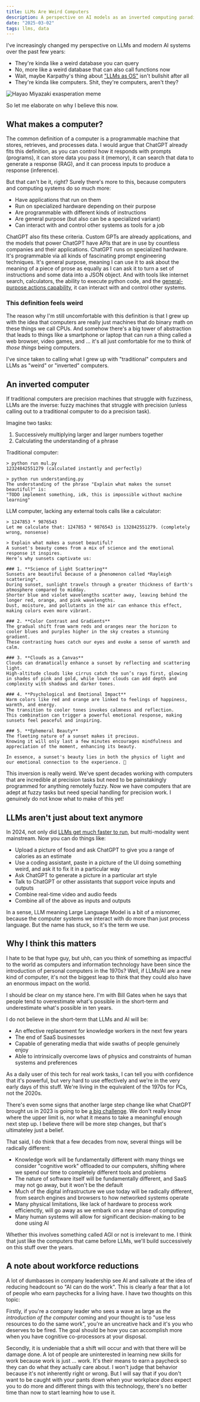 ```yaml
---
title: LLMs Are Weird Computers
description: A perspective on AI models as an inverted computing paradigm
date: "2025-03-02"
tags: llms, data
---
```


I've increasingly changed my perspective on LLMs and modern AI systems over the past few years:

- They're kinda like a weird database you can query
- No, more like a weird database that can also call functions now
- Wait, maybe Karpathy's thing about ["LLMs as OS"](https://x.com/karpathy/status/1707437820045062561) isn't bullshit after all
- They're kinda like computers. Shit, they're computers, aren't they?

![Hayao Miyazaki exasperation meme](/img/llms-computers.png)

So let me elaborate on why I believe this now.

## What makes a computer?

The common definition of a computer is a programmable machine that stores, retrieves, and processes data. I would argue that ChatGPT already fits this definition, as you can control how it responds with prompts (programs), it can store data you pass it (memory), it can search that data to generate a response (RAG), and it can process inputs to produce a response (inference).

But that can't be it, right? Surely there's more to this, because computers and computing systems do so much more:

- Have applications that run on them
- Run on specialized hardware depending on their purpose
- Are programmable with different kinds of instructions
- Are general purpose (but also can be a specialized variant)
- Can interact with and control other systems as tools for a job

ChatGPT also fits these criteria. Custom GPTs are already applications, and the models that power ChatGPT have APIs that are in use by countless companies and their applications. ChatGPT runs on specialized hardware. It's programmable via all kinds of fascinating prompt engineering techniques. It's general purpose, meaning I can use it to ask about the meaning of a piece of prose as equally as I can ask it to turn a set of instructions and some data into a JSON object. And with tools like internet search, calculators, the ability to execute python code, and the [general-purpose actions capability](https://platform.openai.com/docs/actions/introduction), it can interact with and control other systems.

### This definition feels weird

The reason why I'm still uncomfortable with this definition is that I grew up with the idea that computers are really just machines that do binary math on these things we call CPUs. And somehow there's a big tower of abstraction that leads to things like a smartphone or laptop that can run a thing called a web browser, video games, and ... it's all just comfortable for me to think of _those things_ being computers.

I've since taken to calling what I grew up with "traditional" computers and LLMs as "weird" or "inverted" computers.

## An inverted computer

If traditional computers are precision machines that struggle with fuzziness, LLMs are the inverse: fuzzy machines that struggle with precision (unless calling out to a traditional computer to do a precision task).

Imagine two tasks:

1. Successively multiplying larger and larger numbers together
2. Calculating the understanding of a phrase

Traditional computer:

```text
> python run mul.py
12324842551279 (calculated instantly and perfectly)

> python run understanding.py
The understanding of the phrase "Explain what makes the sunset beautiful?" is:
"TODO implement something, idk, this is impossible without machine learning"
```

LLM computer, lacking any external tools calls like a calculator:

```text
> 1247853 * 9876543
Let me calculate that: 1247853 * 9876543 is 132842551279. (completely wrong, nonsense)

> Explain what makes a sunset beautiful?
A sunset's beauty comes from a mix of science and the emotional response it inspires.
Here’s why sunsets captivate us:

### 1. **Science of Light Scattering**
Sunsets are beautiful because of a phenomenon called *Rayleigh scattering*.
During sunset, sunlight travels through a greater thickness of Earth's atmosphere compared to midday.
Shorter blue and violet wavelengths scatter away, leaving behind the longer red, orange, and pink wavelengths.
Dust, moisture, and pollutants in the air can enhance this effect, making colors even more vibrant.

### 2. **Color Contrast and Gradients**
The gradual shift from warm reds and oranges near the horizon to cooler blues and purples higher in the sky creates a stunning gradient.
These contrasting hues catch our eyes and evoke a sense of warmth and calm.

### 3. **Clouds as a Canvas**
Clouds can dramatically enhance a sunset by reflecting and scattering light.
High-altitude clouds like cirrus catch the sun’s rays first, glowing in shades of pink and gold, while lower clouds can add depth and complexity with shadows and darker tones.

### 4. **Psychological and Emotional Impact**
Warm colors like red and orange are linked to feelings of happiness, warmth, and energy.
The transition to cooler tones invokes calmness and reflection.
This combination can trigger a powerful emotional response, making sunsets feel peaceful and inspiring.

### 5. **Ephemeral Beauty**
The fleeting nature of a sunset makes it precious.
Knowing it will only last a few minutes encourages mindfulness and appreciation of the moment, enhancing its beauty.

In essence, a sunset's beauty lies in both the physics of light and our emotional connection to the experience. 🌅
```

This inversion is really weird. We've spent decades working with computers that are incredible at precision tasks but need to be painstakingly programmed for anything remotely fuzzy. Now we have computers that are adept at fuzzy tasks but need special handling for precision work. I genuinely do not know what to make of this yet!

## LLMs aren't just about text anymore

In 2024, not only did [LLMs get much faster to run](./llm-training-efficiency), but multi-modality went mainstream. Now you can do things like:

- Upload a picture of food and ask ChatGPT to give you a range of calories as an estimate
- Use a coding assistant, paste in a picture of the UI doing something weird, and ask it to fix it in a particular way
- Ask ChatGPT to generate a picture in a particular art style
- Talk to ChatGPT or other assistants that support voice inputs and outputs
- Combine real-time video and audio feeds
- Combine all of the above as inputs and outputs

In a sense, LLM meaning Large Language Model is a bit of a misnomer, because the computer systems we interact with do more than just process language. But the name has stuck, so it's the term we use.

## Why I think this matters

I hate to be that hype guy, but uhh, can you think of something as impactful to the world as computers and information technology have been since the introduction of personal computers in the 1970s? Well, if LLMs/AI are a new kind of computer, it's not the biggest leap to think that they could also have an enormous impact on the world.

I should be clear on my stance here. I'm with Bill Gates when he says that people tend to overestimate what's possible in the short-term and underestimate what's possible in ten years.

I do not believe in the short-term that LLMs and AI will be:

- An effective replacement for knowledge workers in the next few years
- The end of SaaS businesses
- Capable of generating media that wide swaths of people genuinely enjoy
- Able to intrinsically overcome laws of physics and constraints of human systems and preferences

As a daily user of this tech for real work tasks, I can tell you with confidence that it's powerful, but very hard to use effectively and we're in the very early days of this stuff. We're living in the equivalent of the 1970s for PCs, not the 2020s.

There's even some signs that another large step change like what ChatGPT brought us in 2023 is going to be [a big challenge](https://observer.com/2024/12/openai-cofounder-ilya-sutskever-ai-data-peak/). We don't really know where the upper limit is, nor what it means to take a meaningful enough next step up. I believe there will be more step changes, but that's ultimateley just a belief.

That said, I do think that a few decades from now, several things will be radically different:

- Knowledge work will be fundamentally different with many things we consider "cognitive work" offloaded to our computers, shifting where we spend our time to completely different tools and problems
- The nature of software itself will be fundamentally different, and SaaS may not go away, but it won't be the default
- Much of the digital infrastructure we use today will be radically different, from search engines and browsers to how networked systems operate
- Many physical limitations, like lack of hardware to process work efficienctly, will go away as we embark on a new phase of computing
- Many human systems will allow for significant decision-making to be done using AI

Whether this involves something called AGI or not is irrelevant to me. I think that just like the computers that came before LLMs, we'll build successively on this stuff over the years.

## A note about workforce reductions

A lot of dumbasses in company leadership see AI and salivate at the idea of reducing headcount so "AI can do the work". This is clearly a fear that a lot of people who earn paychecks for a living have. I have two thoughts on this topic:

Firstly, if you're a company leader who sees a wave as large as _the introduction of the computer_ coming and your thought is to "use less resources to do the same work", you're an uncreative hack and it's you who deserves to be fired. The goal should be how you can accomplish more when you have cognitive co-processors at your disposal.

Secondly, it is undeniable that a shift will occur and with that there will be damage done. A lot of people are uninterested in learning new skills for work because work is just ... work. It's their means to earn a paycheck so they can do what they actually care about. I won't judge that behavior because it's not inherently right or wrong. But I will say that if you don't want to be caught with your pants down when your workplace _does_ expect you to do more and different things with this technology, there's no better time than now to start learning how to use it.
